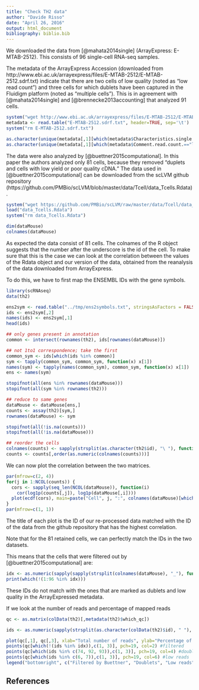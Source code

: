 ```yaml
---
title: "Check TH2 data"
author: "Davide Risso"
date: "April 26, 2016"
output: html_document
bibliography: biblio.bib
---
```


We downloaded the data from [@mahata2014single] (ArrayExpress: E-MTAB-2512).
This consists of 96 single-cell RNA-seq samples.

The metadata of the ArrayExpress Accession (downloaded from 
http://www.ebi.ac.uk/arrayexpress/files/E-MTAB-2512/E-MTAB-2512.sdrf.txt) 
indicate that there are two cells of low quality (noted as "low read count") and
three cells for which dublets have been captured in the Fluidigm platform (noted
as "multiple cells"). This is in agreement with [@mahata2014single] and
[@brennecke2013accounting] that analyzed 91 cells.

```r
system("wget http://www.ebi.ac.uk/arrayexpress/files/E-MTAB-2512/E-MTAB-2512.sdrf.txt")
metadata <- read.table("E-MTAB-2512.sdrf.txt", header=TRUE, sep='\t')
system("rm E-MTAB-2512.sdrf.txt")

as.character(unique(metadata[,1][which(metadata$Characteristics.single.cell.well.quality.=="multiple cells")]))
as.character(unique(metadata[,1][which(metadata$Comment.read.count.=="low read count")]))
```

The data were also analyzed by [@buettner2015computational]. In this paper the 
authors analyzed only 81 cells, because they removed "duplets and cells with low
yield or poor quality cDNA." The data used in [@buettner2015computational] can
be downloaded from the scLVM github repository
(https://github.com/PMBio/scLVM/blob/master/data/Tcell/data_Tcells.Rdata).

```r
system("wget https://github.com/PMBio/scLVM/raw/master/data/Tcell/data_Tcells.Rdata")
load("data_Tcells.Rdata")
system("rm data_Tcells.Rdata")

dim(dataMouse)
colnames(dataMouse)
```

As expected the data consist of 81 cells. The colnames of the R object suggests that
the number after the underscore is the id of the cell. To make sure that this is
the case we can look at the correlation between the values of the Rdata object 
and our version of the data, obtained from the reanalysis of the data downloaded
from ArrayExpress.

To do this, we have to first map the ENSEMBL IDs with the gene symbols.

```r
library(scRNAseq)
data(th2)

ens2sym <- read.table("../tmp/ens2symbols.txt", stringsAsFactors = FALSE)
ids <- ens2sym[,2]
names(ids) <- ens2sym[,1]
head(ids)

## only genes present in annotation
common <- intersect(rownames(th2), ids[rownames(dataMouse)])

## not 1to1 correspondence; take the first
common_sym <- ids[which(ids %in% common)]
sym <- tapply(common_sym, common_sym, function(x) x[1])
names(sym) <- tapply(names(common_sym), common_sym, function(x) x[1])
ens <- names(sym)

stopifnot(all(ens %in% rownames(dataMouse)))
stopifnot(all(sym %in% rownames(th2)))

## reduce to same genes
dataMouse <- dataMouse[ens,]
counts <- assay(th2)[sym,]
rownames(dataMouse) <- sym

stopifnot(all(!is.na(counts)))
stopifnot(all(!is.na(dataMouse)))

## reorder the cells
colnames(counts) <- sapply(strsplit(as.character(th2$id), "\ "), function(x) x[2])
counts <- counts[,order(as.numeric(colnames(counts)))]
```

We can now plot the correlation between the two matrices.

```r
par(mfrow=c(2, 4))
for(j in 1:NCOL(counts)) {
  cors <- sapply(seq_len(NCOL(dataMouse)), function(i)
    cor(log1p(counts[,j]), log1p(dataMouse[,i])))
  plot(ecdf(cors), main=paste("Cell", j, ":", colnames(dataMouse)[which.max(cors)]))
}
par(mfrow=c(1, 1))
```

The title of each plot is the ID of our re-processed data matched with the ID
of the data from the github repository that has the highest correlation.

Note that for the 81 retained cells, we can perfectly match the IDs in the two
datasets.

This means that the cells that were filtered out by [@buettner2015computational]
are:

```r
idx <- as.numeric(sapply(sapply(strsplit(colnames(dataMouse), "_"), function(x) strsplit(x[2], ".", fixed=TRUE)), function(x) x[1]))
print(which(!(1:96 %in% idx)))
```

These IDs do not match with the ones that are marked as dublets and low quality
in the ArrayExpressed metadata.

If we look at the number of reads and percentage of mapped reads

```r
qc <- as.matrix(colData(th2)[,metadata(th2)$which_qc])

ids <- as.numeric(sapply(strsplit(as.character(colData(th2)$id), " "), function(x) x[2]))

plot(qc[,1], qc[,3], xlab="Total number of reads", ylab="Percentage of mapped reads")
points(qc[which(!(ids %in% idx)),c(1, 3)], pch=19, col=2) #filtered
points(qc[which(ids %in% c(74, 92, 93)),c(1, 3)], pch=19, col=4) #doublets
points(qc[which(ids %in% c(6, 7)),c(1, 3)], pch=19, col=6) #low reads
legend("bottomright", c("Filtered by Buettner", "Doublets", "Low reads"), fill=c(2, 4, 6))
```

## References
